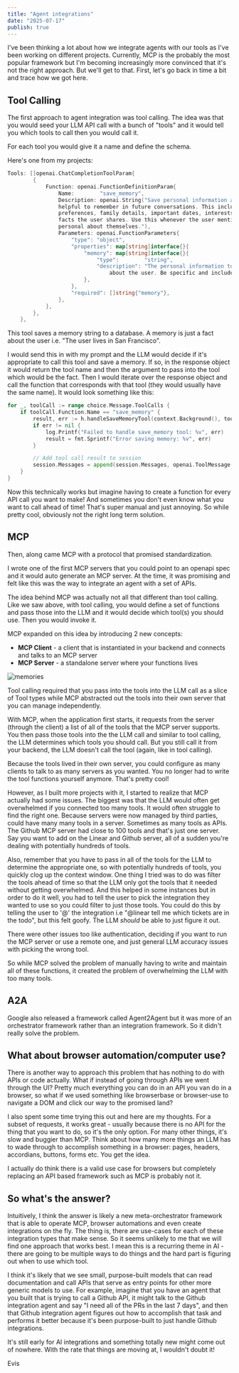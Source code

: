 ```yaml
---
title: "Agent integrations"
date: "2025-07-17"
publish: true
---
```


I've been thinking a lot about how we integrate agents with our tools as I've been working on different projects. Currently, MCP is the probably the most popular framework but I'm becoming increasingly more convinced that it's not the right approach. But we'll get to that. First, let's go back in time a bit and trace how we got here.

## Tool Calling

The first approach to agent integration was tool calling. The idea was that you would seed your LLM API call with a bunch of "tools" and it would tell you which tools to call then you would call it.

For each tool you would give it a name and define the schema.

Here's one from my projects:

```go
Tools: []openai.ChatCompletionToolParam{
        {
            Function: openai.FunctionDefinitionParam{
                Name:        "save_memory",
                Description: openai.String("Save personal information about the user that would be
                helpful to remember in future conversations. This includes: location/address,
                preferences, family details, important dates, interests, or any personal
                facts the user shares. Use this whenever the user mentions something
                personal about themselves."),
                Parameters: openai.FunctionParameters{
                    "type": "object",
                    "properties": map[string]interface{}{
                        "memory": map[string]interface{}{
                            "type":        "string",
                            "description": "The personal information to remember
                                about the user. Be specific and include context.",
                        },
                    },
                    "required": []string{"memory"},
                },
            },
        },
    },

```

This tool saves a memory string to a database. A memory is just a fact about the user i.e. "The user lives in San Francisco".

I would send this in with my prompt and the LLM would decide if it's appropriate to call this tool and save a memory. If so, in the response object it would return the tool name and then the argument to pass into the tool which would be the fact. Then I would iterate over the response object and call the function that corresponds with that tool (they would usually have the same name). It would look something like this:

```go
for _, toolCall := range choice.Message.ToolCalls {
    if toolCall.Function.Name == "save_memory" {
        result, err := h.handleSaveMemoryTool(context.Background(), toolCall.Function.Arguments)
        if err != nil {
            log.Printf("Failed to handle save_memory tool: %v", err)
            result = fmt.Sprintf("Error saving memory: %v", err)
        }

        // Add tool call result to session
        session.Messages = append(session.Messages, openai.ToolMessage(result, toolCall.ID))
    }
}
```

Now this technically works but imagine having to create a function for every API call you want to make! And sometimes you don't even know what you want to call ahead of time! That's super manual and just annoying. So while pretty cool, obviously not the right long term solution.

## MCP

Then, along came MCP with a protocol that promised standardization.

I wrote one of the first MCP servers that you could point to an openapi spec and it would auto generate an MCP server. At the time, it was promising and felt like this was the way to integrate an agent with a set of APIs.

The idea behind MCP was actually not all that different than tool calling. Like we saw above, with tool calling, you would define a set of functions and pass those into the LLM and it would decide which tool(s) you should use. Then you would invoke it.

MCP expanded on this idea by introducing 2 new concepts:

- **MCP Client** - a client that is instantiated in your backend and connects and talks to an MCP server
- **MCP Server** - a standalone server where your functions lives

![memories](/mcp.png)

Tool calling required that you pass into the tools into the LLM call as a slice of Tool types while MCP abstracted out the tools into their own server that you can manage independently.

With MCP, when the application first starts, it requests from the server (through the client) a list of all of the tools that the MCP server supports. You then pass those tools into the the LLM call and similar to tool calling, the LLM determines which tools you should call. But you still call it from your backend, the LLM doesn't call the tool (again, like in tool calling).

Because the tools lived in their own server, you could configure as many clients to talk to as many servers as you wanted. You no longer had to write the tool functions yourself anymore. That's pretty cool!

However, as I built more projects with it, I started to realize that MCP actually had some issues. The biggest was that the LLM would often get overwhelmed if you connected too many tools. It would often struggle to find the right one. Because servers were now managed by third parties, could have many many tools in a server. Sometimes as many tools as APIs. The Github MCP server had close to 100 tools and that's just one server. Say you want to add on the Linear and Github server, all of a sudden you're dealing with potentially hundreds of tools.

Also, remember that you have to pass in all of the tools for the LLM to determine the appropriate one, so with potentially hundreds of tools, you quickly clog up the context window. One thing I tried was to do was filter the tools ahead of time so that the LLM only got the tools that it needed without getting overwhelmed. And this helped in some instances but in order to do it well, you had to tell the user to pick the integration they wanted to use so you could filter to just those tools. You could do this by telling the user to '@' the integration i.e "@linear tell me which tickets are in the todo", but this felt goofy. The LLM _should_ be able to just figure it out.

There were other issues too like authentication, deciding if you want to run the MCP server or use a remote one, and just general LLM accuracy issues with picking the wrong tool.

So while MCP solved the problem of manually having to write and maintain all of these functions, it created the problem of overwhelming the LLM with too many tools.

## A2A

Google also released a framework called Agent2Agent but it was more of an orchestrator framework rather than an integration framework. So it didn't really solve the problem.

## What about browser automation/computer use?

There is another way to approach this problem that has nothing to do with APIs or code actually. What if instead of going through APIs we went through the UI? Pretty much everything you can do in an API you van do in a browser, so what if we used something like browserbase or browser-use to navigate a DOM and click our way to the promised land?

I also spent some time trying this out and here are my thoughts. For a subset of requests, it works great - usually because there is no API for the thing that you want to do, so it's the only option. For many other things, it's slow and buggier than MCP. Think about how many more things an LLM has to wade through to accomplish something in a browser: pages, headers, accordians, buttons, forms etc. You get the idea.

I actually do think there is a valid use case for browsers but completely replacing an API based framework such as MCP is probably not it.

## So what's the answer?

Intuitively, I think the answer is likely a new meta-orchestrator framework that is able to operate MCP, browser automations and even create integrations on the fly. The thing is, there are use-cases for each of these integration types that make sense. So it seems unlikely to me that we will find one approach that works best. I mean this is a recurring theme in AI - there are going to be multiple ways to do things and the hard part is figuring out when to use which tool.

I think it's likely that we see small, purpose-built models that can read documentation and call APIs that serve as entry points for other more generic models to use. For example, imagine that you have an agent that you built that is trying to call a Github API, it might talk to the Github integration agent and say "I need all of the PRs in the last 7 days", and then that Github integration agent figures out how to accomplish that task and performs it better because it's been purpose-built to just handle Github integrations.

It's still early for AI integrations and something totally new might come out of nowhere. With the rate that things are moving at, I wouldn't doubt it!

Evis
